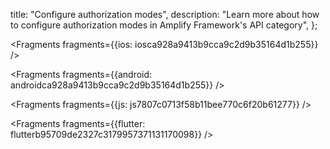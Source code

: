   title: "Configure authorization modes",
  description: "Learn more about how to configure authorization modes in Amplify Framework's API category",
};






<Fragments fragments={{ios: iosca928a9413b9cca9c2d9b35164d1b255}} />



<Fragments fragments={{android: androidca928a9413b9cca9c2d9b35164d1b255}} />



<Fragments fragments={{js: js7807c0713f58b11bee770c6f20b61277}} />



<Fragments fragments={{flutter: flutterb95709de2327c3179957371131170098}} />
